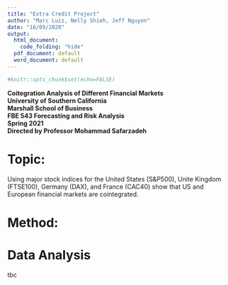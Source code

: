 ```yaml
---
title: "Extra Credit Project"
author: "Marc Luiz, Nelly Shieh, Jeff Nguyen"
date: "18/09/2020"
output:
  html_document:
    code_folding: "hide"
  pdf_document: default
  word_document: default
---
```

```r
#knitr::opts_chunk$set(echo=FALSE)
```

**Coitegration Analysis of Different Financial Markets**  
**University of Southern California**  
**Marshall School of Business**  
**FBE 543 Forecasting and Risk Analysis**  
**Spring 2021**  
**Directed by Professor Mohammad Safarzadeh**   
  
# Topic:  
Using major stock indices for the United States (S&P500), Unite Kingdom (FTSE100), Germany (DAX), and France (CAC40) show that US and European financial markets are cointegrated.  

# Method:  


# Data Analysis  
tbc